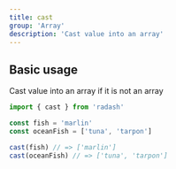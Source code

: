 ```yaml
---
title: cast
group: 'Array'
description: 'Cast value into an array'
---
```


## Basic usage

Cast value into an array if it is not an array

```ts
import { cast } from 'radash'

const fish = 'marlin'
const oceanFish = ['tuna', 'tarpon']

cast(fish) // => ['marlin']
cast(oceanFish) // => ['tuna', 'tarpon']
```
